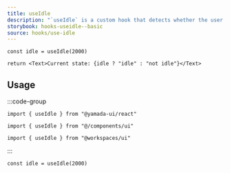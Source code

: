 ```yaml
---
title: useIdle
description: "`useIdle` is a custom hook that detects whether the user has been idle for a certain amount of time in milliseconds."
storybook: hooks-useidle--basic
source: hooks/use-idle
---
```


```tsx preview functional client
const idle = useIdle(2000)

return <Text>Current state: {idle ? "idle" : "not idle"}</Text>
```

## Usage

:::code-group

```tsx [package]
import { useIdle } from "@yamada-ui/react"
```

```tsx [alias]
import { useIdle } from "@/components/ui"
```

```tsx [monorepo]
import { useIdle } from "@workspaces/ui"
```

:::

```tsx
const idle = useIdle(2000)
```
